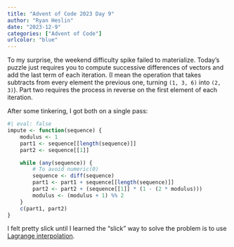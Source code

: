 ```yaml
---
title: "Advent of Code 2023 Day 9"
author: "Ryan Heslin"
date: "2023-12-9"
categories: ["Advent of Code"]
urlcolor: "blue"
---
```


To my surprise, the weekend difficulty spike failed to materialize. Today's puzzle 
just requires you to compute successive differences of vectors and add the last term 
of each iteration. (I mean the operation that takes subtracts from every element the 
previous one, turning `(1, 3, 6)` into `(2, 3)`). Part two requires the process in 
reverse on the first element of each iteration. 

After some tinkering, I got both on a single pass:
```r
#| eval: false
impute <- function(sequence) {
    modulus <- 1
    part1 <- sequence[[length(sequence)]]
    part2 <- sequence[[1]]

    while (any(sequence)) {
        # To avoid numeric(0)
        sequence <- diff(sequence)
        part1 <- part1 + sequence[[length(sequence)]]
        part2 <- part2 + (sequence[[1]] * (1 - (2 * modulus)))
        modulus <- (modulus + 1) %% 2
    }
    c(part1, part2)
}
```


I felt pretty slick until I learned the "slick" way to solve the problem is 
to use [Lagrange interpolation](https://en.wikipedia.org/wiki/Lagrange_polynomial).
